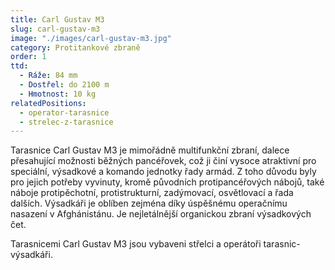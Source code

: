 ```yaml
---
title: Carl Gustav M3
slug: carl-gustav-m3
image: "./images/carl-gustav-m3.jpg"
category: Protitankové zbraně
order: 1
ttd:
  - Ráže: 84 mm
  - Dostřel: do 2100 m
  - Hmotnost: 10 kg
relatedPositions:
  - operator-tarasnice
  - strelec-z-tarasnice
---
```


Tarasnice Carl Gustav M3 je mimořádně multifunkční zbraní, dalece přesahující možnosti běžných pancéřovek, což ji činí vysoce atraktivní pro speciální, výsadkové a komando jednotky řady armád. Z toho důvodu byly pro jejich potřeby vyvinuty, kromě původních protipancéřových nábojů, také náboje protipěchotní, protistrukturní, zadýmovací, osvětlovací a řada dalších. Výsadkáři je oblíben zejména díky úspěšnému operačnímu nasazení v Afghánistánu. Je nejletálnější organickou zbraní výsadkových čet.

Tarasnicemi Carl Gustav M3 jsou vybaveni střelci a operátoři tarasnic-výsadkáři.
